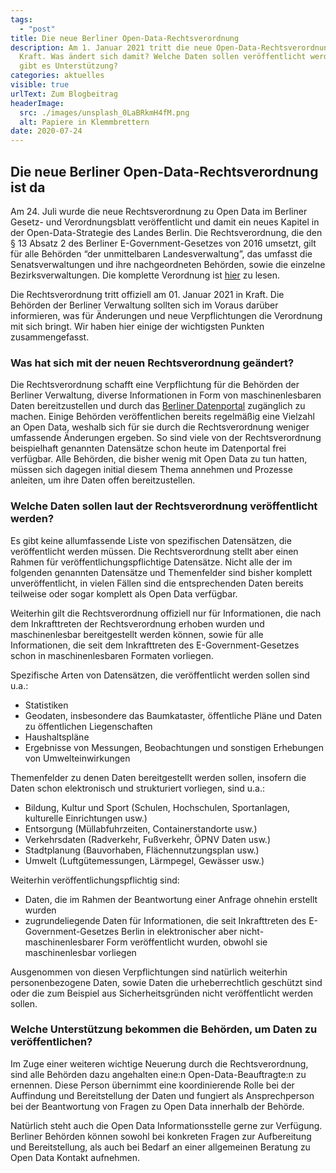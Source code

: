 ```yaml
---
tags:
  - "post"
title: Die neue Berliner Open-Data-Rechtsverordnung
description: Am 1. Januar 2021 tritt die neue Open-Data-Rechtsverordnung in
  Kraft. Was ändert sich damit? Welche Daten sollen veröffentlicht werden und wo
  gibt es Unterstützung?
categories: aktuelles
visible: true
urlText: Zum Blogbeitrag
headerImage:
  src: ./images/unsplash_0LaBRkmH4fM.png
  alt: Papiere in Klemmbrettern
date: 2020-07-24
---
```


## Die neue Berliner Open-Data-Rechtsverordnung ist da

Am 24. Juli wurde die neue Rechtsverordnung zu Open Data im Berliner Gesetz- und Verordnungsblatt veröffentlicht und damit ein neues Kapitel in der Open-Data-Strategie des Landes Berlin. Die Rechtsverordnung, die den § 13 Absatz 2 des Berliner E-Government-Gesetzes von 2016 umsetzt, gilt für alle Behörden “der unmittelbaren Landesverwaltung”, das umfasst die Senatsverwaltungen und ihre nachgeordneten Behörden, sowie die einzelne Bezirksverwaltungen. Die komplette Verordnung ist <a href="https://www.berlin.de/sen/justiz/service/gesetze-und-verordnungen/2020/ausgabe-nr-35-vom-24-7-2020-s-617-632.pdf" target="blank">hier</a> zu lesen.

Die Rechtsverordnung tritt offiziell am 01. Januar 2021 in Kraft. Die Behörden der Berliner Verwaltung sollten sich im Voraus darüber informieren, was für Änderungen und neue Verpflichtungen die Verordnung mit sich bringt. Wir haben hier einige der wichtigsten Punkten zusammengefasst.

### Was hat sich mit der neuen Rechtsverordnung geändert?

Die Rechtsverordnung schafft eine Verpflichtung für die Behörden der Berliner Verwaltung, diverse Informationen in Form von maschinenlesbaren Daten bereitzustellen und durch das <a href="https://daten.berlin.de/" target="blank">Berliner Datenportal</a> zugänglich zu machen. Einige Behörden veröffentlichen bereits regelmäßig eine Vielzahl an Open Data, weshalb sich für sie durch die Rechtsverordnung weniger umfassende Änderungen ergeben. So sind viele von der Rechtsverordnung beispielhaft genannten Datensätze schon heute im Datenportal frei verfügbar. Alle Behörden, die bisher wenig mit Open Data zu tun hatten, müssen sich dagegen initial diesem Thema annehmen und Prozesse anleiten, um ihre Daten offen bereitzustellen.

### Welche Daten sollen laut der Rechtsverordnung veröffentlicht werden?

Es gibt keine allumfassende Liste von spezifischen Datensätzen, die veröffentlicht werden müssen. Die Rechtsverordnung stellt aber einen Rahmen für veröffentlichungspflichtige Datensätze. Nicht alle der im folgenden genannten Datensätze und Themenfelder sind bisher komplett unveröffentlicht, in vielen Fällen sind die entsprechenden Daten bereits teilweise oder sogar komplett als Open Data verfügbar.

Weiterhin gilt die Rechtsverordnung offiziell nur für Informationen, die nach dem Inkrafttreten der Rechtsverordnung erhoben wurden und maschinenlesbar bereitgestellt werden können, sowie für alle Informationen, die seit dem Inkrafttreten des E-Government-Gesetzes schon in maschinenlesbaren Formaten vorliegen.

Spezifische Arten von Datensätzen, die veröffentlicht werden sollen sind u.a.:

- Statistiken
- Geodaten, insbesondere das Baumkataster, öffentliche Pläne und Daten zu öffentlichen Liegenschaften
- Haushaltspläne
- Ergebnisse von Messungen, Beobachtungen und sonstigen Erhebungen von Umwelteinwirkungen

Themenfelder zu denen Daten bereitgestellt werden sollen, insofern die Daten schon elektronisch und strukturiert vorliegen, sind u.a.:

- Bildung, Kultur und Sport (Schulen, Hochschulen, Sportanlagen, kulturelle Einrichtungen usw.)
- Entsorgung (Müllabfuhrzeiten, Containerstandorte usw.)
- Verkehrsdaten (Radverkehr, Fußverkehr, ÖPNV Daten usw.)
- Stadtplanung (Bauvorhaben, Flächennutzungsplan usw.)
- Umwelt (Luftgütemessungen, Lärmpegel, Gewässer usw.)

Weiterhin veröffentlichungspflichtig sind:

- Daten, die im Rahmen der Beantwortung einer Anfrage ohnehin erstellt wurden
- zugrundeliegende Daten für Informationen, die seit Inkrafttreten des E-Government-Gesetzes Berlin in elektronischer aber nicht-maschinenlesbarer Form veröffentlicht wurden, obwohl sie maschinenlesbar vorliegen

Ausgenommen von diesen Verpflichtungen sind natürlich weiterhin personenbezogene Daten, sowie Daten die urheberrechtlich geschützt sind oder die zum Beispiel aus Sicherheitsgründen nicht veröffentlicht werden sollen.

### Welche Unterstützung bekommen die Behörden, um Daten zu veröffentlichen?

Im Zuge einer weiteren wichtige Neuerung durch die Rechtsverordnung, sind alle Behörden dazu angehalten eine:n Open-Data-Beauftragte:n zu ernennen. Diese Person übernimmt eine koordinierende Rolle bei der Auffindung und Bereitstellung der Daten und fungiert als Ansprechperson bei der Beantwortung von Fragen zu Open Data innerhalb der Behörde.

Natürlich steht auch die Open Data Informationsstelle gerne zur Verfügung. Berliner Behörden können sowohl bei konkreten Fragen zur Aufbereitung und Bereitstellung, als auch bei Bedarf an einer allgemeinen Beratung zu Open Data Kontakt aufnehmen.
